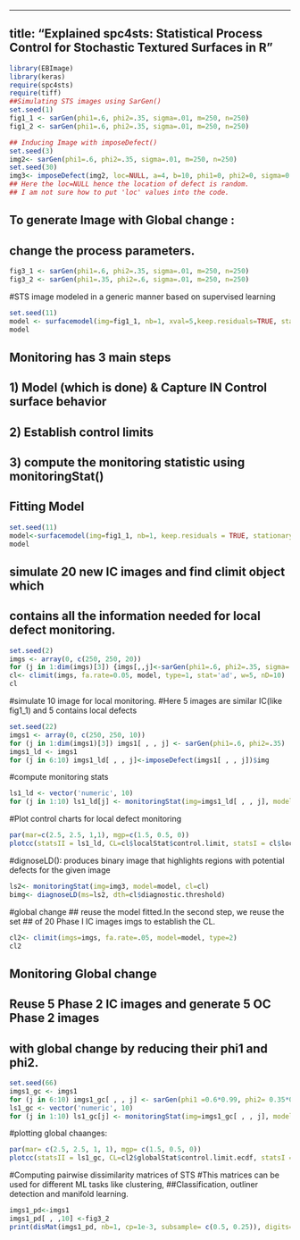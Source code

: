 
---
## title: "Explained spc4sts: Statistical Process Control for Stochastic Textured Surfaces in R"
```r

library(EBImage)
library(keras)
require(spc4sts)
require(tiff)
##Simulating STS images using SarGen()
set.seed(1)
fig1_1 <- sarGen(phi1=.6, phi2=.35, sigma=.01, m=250, n=250)
fig1_2 <- sarGen(phi1=.6, phi2=.35, sigma=.01, m=250, n=250) 

## Inducing Image with imposeDefect()
set.seed(3)
img2<- sarGen(phi1=.6, phi2=.35, sigma=.01, m=250, n=250)
set.seed(30)
img3<- imposeDefect(img2, loc=NULL, a=4, b=10, phi1=0, phi2=0, sigma=0.01)$img
## Here the loc=NULL hence the location of defect is random.
## I am not sure how to put 'loc' values into the code.

```
## To generate Image with Global change : 
## change the process parameters.
```r

fig3_1 <- sarGen(phi1=.6, phi2=.35, sigma=.01, m=250, n=250)
fig3_2 <- sarGen(phi1=.35, phi2=.6, sigma=.01, m=250, n=250)

```

#STS image modeled in a generic manner based on supervised learning
```r
set.seed(11)
model <- surfacemodel(img=fig1_1, nb=1, xval=5,keep.residuals=TRUE, stationary.test=TRUE)
model
```

## Monitoring has 3 main steps
## 1) Model (which is done) & Capture IN Control surface behavior
## 2) Establish control limits
## 3) compute the monitoring statistic using monitoringStat()

## Fitting Model

```r
set.seed(11)
model<-surfacemodel(img=fig1_1, nb=1, keep.residuals = TRUE, stationary.test = TRUE)
model
```

## simulate 20 new IC images and find climit object which
## contains all the information needed for local defect monitoring.
```r
set.seed(2)
imgs <- array(0, c(250, 250, 20))
for (j in 1:dim(imgs)[3]) {imgs[,,j]<-sarGen(phi1=.6, phi2=.35, sigma=.01, m=250, n=250)}
cl<- climit(imgs, fa.rate=0.05, model, type=1, stat='ad', w=5, nD=10)
cl
```

#simulate 10 image for local monitoring.
#Here 5 images are similar IC(like fig1_1) and 5 contains local defects
```r
set.seed(22)
imgs1 <- array(0, c(250, 250, 10))
for (j in 1:dim(imgs1)[3]) imgs1[ , , j] <- sarGen(phi1=.6, phi2=.35)
imgs1_ld <- imgs1
for (j in 6:10) imgs1_ld[ , , j]<-imposeDefect(imgs1[ , , j])$img
```


#compute monitoring stats
```r
ls1_ld <- vector('numeric', 10)
for (j in 1:10) ls1_ld[j] <- monitoringStat(img=imgs1_ld[ , , j], model=model, cl=cl)$localStat
```

#Plot control charts for local defect monitoring 
```r
par(mar=c(2.5, 2.5, 1,1), mgp=c(1.5, 0.5, 0))
plotcc(statsII = ls1_ld, CL=cl$localStat$control.limit, statsI = cl$localStat$PIstats)
```


#dignoseLD(): produces binary image that highlights regions with potential defects for the given image
```r
ls2<- monitoringStat(img=img3, model=model, cl=cl)
bimg<- diagnoseLD(ms=ls2, dth=cl$diagnostic.threshold)
```

#global change
## reuse the model fitted.In the second step, we reuse the set
## of 20 Phase I IC images imgs to establish the CL.

```r
cl2<- climit(imgs=imgs, fa.rate=.05, model=model, type=2)
cl2
```

## Monitoring Global change
## Reuse 5 Phase 2 IC images and generate 5 OC Phase 2 images 
## with global change by reducing their phi1 and phi2.

```r
set.seed(66)
imgs1_gc <- imgs1
for (j in 6:10) imgs1_gc[ , , j] <- sarGen(phi1 =0.6*0.99, phi2= 0.35*0.99)
ls1_gc <- vector('numeric', 10)
for (j in 1:10) ls1_gc[j] <- monitoringStat(img=imgs1_gc[ , , j], model=model, cl=cl2)$globalStat

```

#plotting global chaanges: 
```r
par(mar= c(2.5, 2.5, 1, 1), mgp= c(1.5, 0.5, 0))
plotcc(statsII = ls1_gc, CL=cl2$globalStat$control.limit.ecdf, statsI = cl2$globalStat$PIstats)

```

#Computing pairwise dissimilarity matrices of STS
#This matrices can be used for different ML tasks like clustering,
##Classification, outliner detection and manifold learning.
```r

imgs1_pd<-imgs1
imgs1_pd[ , ,10] <-fig3_2
print(disMat(imgs1_pd, nb=1, cp=1e-3, subsample= c(0.5, 0.25)), digits=2)$KL
```




